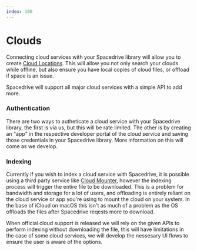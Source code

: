 ```yaml
---
index: 100
---
```


# Clouds

Connecting cloud services with your Spacedrive library will allow you to create [Cloud Locations](). This will allow you not only search your clouds while offline, but also ensure you have local copies of cloud files, or offload if space is an issue.

Spacedrive will support all major cloud services with a simple API to add more.

### Authentication

There are two ways to autheticate a cloud service with your Spacedrive library, the first is via us, but this will be rate limited. The other is by creating an "app" in the respective developer portal of the cloud service and saving those credentials in your Spacedrive library. More information on this will come as we develop.

### Indexing

Currently if you wish to index a cloud service with Spacedrive, it is possible using a third party service like [Cloud Mounter](), however the indexing process will trigger the entire file to be downloaded. This is a problem for bandwidth and storage for a lot of users, and offloading is entirely reliant on the cloud service or app you're using to mount the cloud on your system. In the base of iCloud on macOS this isn't as much of a problem as the OS offloads the files after Spacedrive reqests more to download.

When official cloud support is released we will rely on the given APIs to perform indexing without downloading the file, this will have limitations in the case of some cloud services, we will develop the nessesary UI flows to ensure the user is aware of the options.
